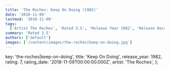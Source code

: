```yaml
---
title: 'The Roches: Keep On Doing (1982)'
date: '2018-11-09'
lastmod: '2018-11-09'
tags:
  ['Artist The Roches', 'Rated 3.5', 'Release Year 1982', 'Release Decade 1980']
summary: 'Rated 3.5'
authors: ['default']
images: ['/content/images/the-roches|keep-on-doing.jpg']
---
```


  key: 'the-roches|keep-on-doing',
  title: 'Keep On Doing',
  release_year: 1982,
  rating: 7,
  rating_date: '2018-11-09T00:00:00.000Z',
  artist: 'The Roches',
};

<MusicRating data={data} />
